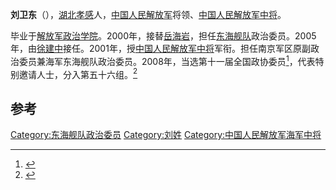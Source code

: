 {{Otheruses|刘卫东|other=同名或類似名的其它條目描述}}
'''刘卫东'''（{{bd|1942年|||catIdx=}}），[[湖北|湖北]][[孝感|孝感]]人，[[中国人民解放军|中国人民解放军]]将领、[[中国人民解放军中将|中国人民解放军中将]]。

毕业于[[解放军政治学院|解放军政治学院]]。2000年，接替[[岳海岩|岳海岩]]，担任[[东海舰队|东海舰队]]政治委员。2005年，由[[徐建中|徐建中]]接任。2001年，授[[中国人民解放军中将|中国人民解放军中将]]军衔。担任南京军区原副政治委员兼海军东海舰队政治委员。2008年，当选第十一届全国政协委员<ref>{{cite news|title=第十一届全国政协委员名单|url=http://www.indaa.com.cn/zt/2009qglh/zxzs/200903/t20090303_127573.html|accessdate=2013-04-09|newspaper=新华社北京1月25日电 中国人民政治协商会议第十一届全国委员会委员名单(共2237人，2008年1月25日政协第十届全国委员会常务委员会第二十次会议通过)|date=2008年1月25日|deadurl=yes|archiveurl=https://web.archive.org/web/20130928014403/http://www.indaa.com.cn/zt/2009qglh/zxzs/200903/t20090303_127573.html|archivedate=2013年9月28日}}</ref>，代表特别邀请人士，分入第五十六组。<ref>{{cite news|title=全国政协信息-刘卫东|url=http://www.cppcc.gov.cn/CMS/wylibary/showJcwyxtInfoWylibary.action?tabJcwyxt.guid=11W0020490&wytype=wjwy|accessdate=2013-04-09|newspaper=全国政协委员会|archive-date=2019-08-03|archive-url=https://web.archive.org/web/20190803121605/http://www.cppcc.gov.cn/CMS/wylibary/showJcwyxtInfoWylibary.action?tabJcwyxt.guid=11W0020490&wytype=wjwy}}</ref>

== 参考 ==
{{reflist}}
{{start box}}
{{s-mil}}
{{succession box|[[岳海岩|岳海岩]]|[[徐建中|徐建中]]|[[中国人民解放军|中国人民解放军]][[东海舰队|东海舰队]]政治委员|2000年12月-2005年12月}}
{{end box}}
{{中国军事人物小作品}}

[[Category:东海舰队政治委员|Category:东海舰队政治委员]]
[[Category:刘姓|Category:刘姓]]
[[Category:中国人民解放军海军中将|Category:中国人民解放军海军中将]]
